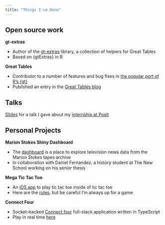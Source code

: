 ```yaml
---
title: "Things I've Done"
---
```


## Open source work

**gt-extras**

* Author of the [gt-extras](https://posit-dev.github.io/gt-extras/) library, a collection of helpers for Great Tables
* Based on {gtExtras} in R

**Great Tables**

* Contributor to a number of features and bug fixes in [the popular port of R's {gt}](https://github.com/posit-dev/great-tables)
* Published an entry in the [Great Tables blog](https://posit-dev.github.io/great-tables/blog/plots-in-tables/)

## Talks

[Slides](./talks/Posit%20Open%20Source%20Reflection/index.qmd) for a talk I gave about my [internship at Posit](./posts/Posit%20Internship%20Reflection/index.qmd)

## Personal Projects

**Marion Stokes Shiny Dashboard**
    
* The [dashboard](https://jules-dev.shinyapps.io/Marion-Stokes-Tapes-Dashboard/) is a place to explore television news data from the Marion Stokes tapes archive
* In collaboration with Daniel Fernandez, a history student at The New School working on his senior thesis

**Mega Tic Tac Toe**

* An [iOS app](https://github.com/juleswg23/MegaTicTacToe) to play tic tac toe inside of tic tac toe
* Here are the [rules](https://bejofo.com/ttt), but be careful I'm always up for a game 

**Connect Four**

* Socket-backed [Connect four](https://github.com/juleswg23/connect-four-live) full-stack application written in TypeScript
* Play in real time [here](https://ancient-chelsae-jules-personal-c110e413.koyeb.app/)
